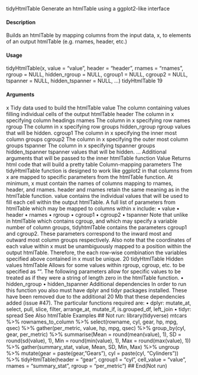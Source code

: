 tidyHtmlTable Generate an htmlTable using a ggplot2-like interface

#### Description 

Builds an htmlTable by mapping columns from the input data, x, to elements of an output htmlTable
(e.g. rnames, header, etc.)

#### Usage 

tidyHtmlTable(x, value = "value", header = "header",
rnames = "rnames", rgroup = NULL, hidden_rgroup = NULL,
cgroup1 = NULL, cgroup2 = NULL, tspanner = NULL,
hidden_tspanner = NULL, ...)
tidyHtmlTable 19

#### Arguments 

x Tidy data used to build the htmlTable
value The column containing values filling individual cells of the output htmlTable
header The column in x specifying column headings
rnames The column in x specifying row names
rgroup The column in x specifying row groups
hidden_rgroup rgroup values that will be hidden.
cgroup1 The column in x specifying the inner most column groups
cgroup2 The column in x specifying the outer most column groups
tspanner The column in x specifying tspanner groups
hidden_tspanner
tspanner values that will be hidden.
... Additional arguments that will be passed to the inner htmlTable function
Value
Returns html code that will build a pretty table
Column-mapping parameters
The tidyHtmlTable function is designed to work like ggplot2 in that columns from x are mapped
to specific parameters from the htmlTable function. At minimum, x must contain the names of
columns mapping to rnames, header, and rnames. header and rnames retain the same meaning
as in the htmlTable function. value contains the individual values that will be used to fill each cell
within the output htmlTable.
A full list of parameters from htmlTable which may be mapped to columns within x include:
• value
• header
• rnames
• rgroup
• cgroup1
• cgroup2
• tspanner
Note that unlike in htmlTable which contains cgroup, and which may specify a variable number of
column groups, tidyhtmlTable contains the parameters cgroup1 and cgroup2. These parameters
correspond to the inward most and outward most column groups respectively.
Also note that the coordinates of each value within x must be unambiguously mapped to a position
within the output htmlTable. Therefore, the each row-wise combination the variables specified
above contained in x must be unique.
20 tidyHtmlTable
Hidden values
htmlTable Allows for some values within rgroup, cgroup, etc. to be specified as "". The following
parameters allow for specific values to be treated as if they were a string of length zero in the
htmlTable function.
• hidden_rgroup
• hidden_tspanner
Additional dependencies
In order to run this function you also must have dplyr and tidyr packages installed. These have
been removed due to the additional 20 Mb that these dependencies added (issue #47). The particular
functions required are:
• dplyr: mutate_at, select, pull, slice, filter, arrange_at, mutate_if, is.grouped_df,
left_join
• tidyr: spread
See Also
htmlTable
Examples
## Not run:
library(tidyverse)
mtcars %>%
rownames_to_column %>%
select(rowname, cyl, gear, hp, mpg, qsec) %>%
gather(per_metric, value, hp, mpg, qsec) %>%
group_by(cyl, gear, per_metric) %>%
summarise(Mean = round(mean(value), 1),
SD = round(sd(value), 1),
Min = round(min(value), 1),
Max = round(max(value), 1)) %>%
gather(summary_stat, value, Mean, SD, Min, Max) %>%
ungroup %>%
mutate(gear = paste(gear, "Gears"),
cyl = paste(cyl, "Cylinders")) %>%
tidyHtmlTable(header = "gear",
cgroup1 = "cyl",
cell_value = "value",
rnames = "summary_stat",
rgroup = "per_metric")
## End(Not run)
